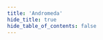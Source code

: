 ```yaml
---
title: 'Andromeda'
hide_title: true
hide_table_of_contents: false
---
```



<ChainLayout>
  <ChainHero
    name="Andromeda"
    iconUrl="img/"
    bgColor=""
    scope="mainnet"
    chainId="andromeda-1"
    nodeVersion="v2.0.0"
    token=""
    stakeUrl=""
    restakeUrl=""
    websiteUrl="https://www.andromedaprotocol.io/"
    githubUrl="https://github.com/andromedaprotocol"
    xUrl="https://twitter.com/andromedaprot"
    discordUrl="https://discord.gg/GBd6buKYyZ"
  />

  <ProductLinks
    appUrl=""
    appImageUrl="img/products/"
    explorerUrl=""
    faucetUrl=""
  />

  <ToolsGrid
    chainName="andromeda"
    showInstall={true}
    showUpgrade={true}
    showGenesis={true}
    showCli={true}
    showEndpoints={true}
    showStateSync={true}
    showSnapshot={true}
    showLivePeers={true}
    showSeed={true}
    showAddressBook={true}
    showExplorersList={false}
    showPublicEndpoints={false}
    showUsefulTools={false}
    showUpgradeWatcher={false}
  />

</ChainLayout>
